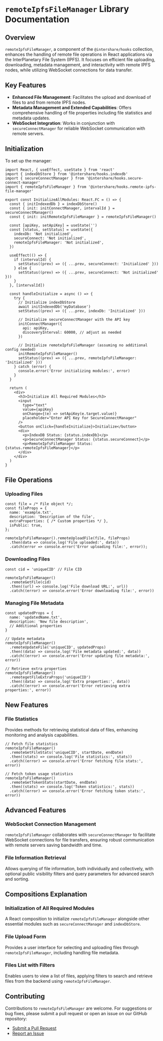 # `remoteIpfsFileManager` Library Documentation

## Overview

`remoteIpfsFileManager`, a component of the `@intershare/hooks` collection, enhances the handling of remote file operations in React applications via the InterPlanetary File System (IPFS). It focuses on efficient file uploading, downloading, metadata management, and interactivity with remote IPFS nodes, while utilizing WebSocket connections for data transfer.

## Key Features

- **Enhanced File Management**: Facilitates the upload and download of files to and from remote IPFS nodes.
- **Metadata Management and Extended Capabilities**: Offers comprehensive handling of file properties including file statistics and metadata updates.
- **WebSocket Integration**: Works in conjunction with `secureConnectManager` for reliable WebSocket communication with remote servers.

## Initialization

To set up the manager:

```tsx
import React, { useEffect, useState } from 'react'
import { indexDbStore } from '@intershare/hooks.indexdb'
import { secureConnectManager } from '@intershare/hooks.secure-connect-manager'
import { remoteIpfsFileManager } from '@intershare/hooks.remote-ipfs-file-manager'

export const InitializeAllModules: React.FC = () => {
  const { initIndexedDb } = indexDbStore()
  const { init: initConnectManager, intervalId } = secureConnectManager()
  const { init: initRemoteIpfsFileManager } = remoteIpfsFileManager()

  const [apiKey, setApiKey] = useState('')
  const [status, setStatus] = useState({
    indexDb: 'Not initialized',
    secureConnect: 'Not initialized',
    remoteIpfsFileManager: 'Not initialized',
  })

  useEffect(() => {
    if (intervalId) {
      setStatus((prev) => ({ ...prev, secureConnect: 'Initialized' }))
    } else {
      setStatus((prev) => ({ ...prev, secureConnect: 'Not initialized' }))
    }
  }, [intervalId])

  const handleInitialize = async () => {
    try {
      // Initialize indexDbStore
      await initIndexedDb('myDatabase')
      setStatus((prev) => ({ ...prev, indexDb: 'Initialized' }))

      // Initialize secureConnectManager with the API key
      initConnectManager({
        api: apiKey,
        discoveryInterval: 60000, // adjust as needed
      })

      // Initialize remoteIpfsFileManager (assuming no additional config needed)
      initRemoteIpfsFileManager()
      setStatus((prev) => ({ ...prev, remoteIpfsFileManager: 'Initialized' }))
    } catch (error) {
      console.error('Error initializing modules:', error)
    }
  }

  return (
    <div>
      <h3>Initialize All Required Modules</h3>
      <input
        type="text"
        value={apiKey}
        onChange={(e) => setApiKey(e.target.value)}
        placeholder="Enter API Key for SecureConnectManager"
      />
      <button onClick={handleInitialize}>Initialize</button>
      <div>
        <p>IndexDB Status: {status.indexDb}</p>
        <p>SecureConnectManager Status: {status.secureConnect}</p>
        <p>RemoteIpfsFileManager Status: {status.remoteIpfsFileManager}</p>
      </div>
    </div>
  )
}
```

## File Operations

### Uploading Files

```tsx
const file = /* File object */;
const fileProps = {
  name: 'example.txt',
  description: 'Description of the file',
  extraProperties: { /* Custom properties */ },
  isPublic: true,
};

remoteIpfsFileManager().remoteUploadFile(file, fileProps)
  .then(data => console.log('File uploaded:', data))
  .catch(error => console.error('Error uploading file:', error));
```

### Downloading Files

```tsx
const cid = 'uniqueCID' // File CID

remoteIpfsFileManager()
  .remoteGetFile(cid)
  .then((url) => console.log('File download URL:', url))
  .catch((error) => console.error('Error downloading file:', error))
```

### Managing File Metadata

```tsx
const updatedProps = {
  name: 'updatedName.txt',
  description: 'New file description',
  // Additional properties
}

// Update metadata
remoteIpfsFileManager()
  .remoteUpdateFile('uniqueCID', updatedProps)
  .then((data) => console.log('File metadata updated:', data))
  .catch((error) => console.error('Error updating file metadata:', error))

// Retrieve extra properties
remoteIpfsFileManager()
  .remotegetFileExtraProps('uniqueCID')
  .then((data) => console.log('Extra properties:', data))
  .catch((error) => console.error('Error retrieving extra properties:', error))
```

## New Features

### File Statistics

Provides methods for retrieving statistical data of files, enhancing monitoring and analysis capabilities.

```tsx
// Fetch file statistics
remoteIpfsFileManager()
  .remoteGetFileStats('uniqueCID', startDate, endDate)
  .then((stats) => console.log('File statistics:', stats))
  .catch((error) => console.error('Error fetching file stats:', error))

// Fetch token usage statistics
remoteIpfsFileManager()
  .remoteGetTokenStats(startDate, endDate)
  .then((stats) => console.log('Token statistics:', stats))
  .catch((error) => console.error('Error fetching token stats:', error))
```

## Advanced Features

### WebSocket Connection Management

`remoteIpfsFileManager` collaborates with `secureConnectManager` to facilitate WebSocket connections for file transfers, ensuring robust communication with remote servers saving bandwidth and time.

### File Information Retrieval

Allows querying of file information, both individually and collectively, with optional public visibility filters and query parameters for advanced search and sorting.

## Compositions Explanation

### Initialization of All Required Modules

A React composition to initialize `remoteIpfsFileManager` alongside other essential modules such as `secureConnectManager` and `indexDbStore`.

### File Upload Form

Provides a user interface for selecting and uploading files through `remoteIpfsFileManager`, including handling file metadata.

### Files List with Filters

Enables users to view a list of files, applying filters to search and retrieve files from the backend using `remoteIpfsFileManager`.

## Contributing

Contributions to `remoteIpfsFileManager` are welcome. For suggestions or bug fixes, please submit a pull request or open an issue on our GitHub repository:

- [Submit a Pull Request](https://github.com/Interplanetary-Share/ipfs-client-galacfetch/pulls)
- [Report an Issue](https://github.com/Interplanetary-Share/ipfs-client-galacfetch/issues)
